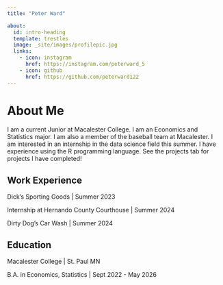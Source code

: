 ```yaml
---
title: "Peter Ward"

about:
  id: intro-heading
  template: trestles
  image: _site/images/profilepic.jpg
  links:
    - icon: instagram
      href: https://instagram.com/peterward_5
    - icon: github
      href: https://github.com/peterward122
---
```


# About Me

I am a current Junior at Macalester College. I am an Economics and Statistics major. I am also a member of the baseball team at Macalester. I am interested in an internship in the data science field this summer. I have experience using the R programming language. See the projects tab for projects I have completed!

## **Work Experience**

Dick's Sporting Goods \| Summer 2023

Internship at Hernando County Courthouse |\ Summer 2024

Dirty Dog's Car Wash \| Summer 2024

## **Education**

Macalester College \| St. Paul MN

B.A. in Economics, Statistics \| Sept 2022 - May 2026

